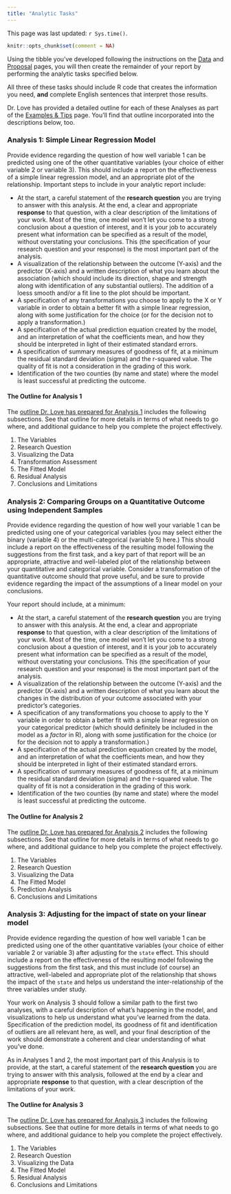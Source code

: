 ```yaml
---
title: "Analytic Tasks"
---
```


This page was last updated: `r Sys.time()`.

```r
knitr::opts_chunk$set(comment = NA)
```

Using the tibble you've developed following the instructions on the [Data](data.html) and [Proposal](proposal.html) pages, you will then create the remainder of your report by performing the analytic tasks specified below.

All three of these tasks should include R code that creates the information you need, **and** complete English sentences that interpret those results.

Dr. Love has provided a detailed outline for each of these Analyses as part of the [Examples & Tips](exampleB.html) page. You'll find that outline incorporated into the descriptions below, too.

### Analysis 1: Simple Linear Regression Model

Provide evidence regarding the question of how well variable 1 can be predicted using one of the other quantitative variables (your choice of either variable 2 or variable 3). This should include a report on the effectiveness of a simple linear regression model, and an appropriate plot of the relationship. Important steps to include in your analytic report include:

- At the start, a careful statement of the **research question** you are trying to answer with this analysis. At the end, a clear and appropriate **response** to that question, with a clear description of the limitations of your work. Most of the time, one model won't let you come to a strong conclusion about a question of interest, and it is your job to accurately present what information can be specified as a result of the model, without overstating your conclusions. This (the specification of your research question and your response) is the most important part of the analysis.
- A visualization of the relationship between the outcome (Y-axis) and the predictor (X-axis) and a written description of what you learn about the association (which should include its direction, shape and strength along with identification of any substantial outliers). The addition of a loess smooth and/or a fit line to the plot should be important.
- A specification of any transformations you choose to apply to the X or Y variable in order to obtain a better fit with a simple linear regression, along with some justification for the choice (or for the decision not to apply a transformation.)
- A specification of the actual prediction equation created by the model, and an interpretation of what the coefficients mean, and how they should be interpreted in light of their estimated standard errors.
- A specification of summary measures of goodness of fit, at a minimum the residual standard deviation (sigma) and the r-squared value. The quality of fit is not a consideration in the grading of this work.
- Identification of the two counties (by name and state) where the model is least successful at predicting the outcome.

#### The Outline for Analysis 1

The [outline Dr. Love has prepared for Analysis 1](exampleB.html) includes the following subsections. See that outline for more details in terms of what needs to go where, and additional guidance to help you complete the project effectively.

1. The Variables
2. Research Question
3. Visualizing the Data
4. Transformation Assessment
5. The Fitted Model
6. Residual Analysis
7. Conclusions and Limitations

### Analysis 2: Comparing Groups on a Quantitative Outcome using Independent Samples

Provide evidence regarding the question of how well your variable 1 can be predicted using one of your categorical variables (you may select either the binary (variable 4) or the multi-categorical (variable 5) here.) This should include a report on the effectiveness of the resulting model following the suggestions from the first task, and a key part of that report will be an appropriate, attractive and well-labeled plot of the relationship between your quantitative and categorical variable. Consider a transformation of the quantitative outcome should that prove useful, and be sure to provide evidence regarding the impact of the assumptions of a linear model on your conclusions.

Your report should include, at a minimum:

- At the start, a careful statement of the **research question** you are trying to answer with this analysis. At the end, a clear and appropriate **response** to that question, with a clear description of the limitations of your work. Most of the time, one model won't let you come to a strong conclusion about a question of interest, and it is your job to accurately present what information can be specified as a result of the model, without overstating your conclusions. This (the specification of your research question and your response) is the most important part of the analysis.
- A visualization of the relationship between the outcome (Y-axis) and the predictor (X-axis) and a written description of what you learn about the changes in the distribution of your outcome associated with your predictor's categories. 
- A specification of any transformations you choose to apply to the Y variable in order to obtain a better fit with a simple linear regression on your categorical predictor (which should definitely be included in the model as a *factor* in R), along with some justification for the choice (or for the decision not to apply a transformation.)
- A specification of the actual prediction equation created by the model, and an interpretation of what the coefficients mean, and how they should be interpreted in light of their estimated standard errors.
- A specification of summary measures of goodness of fit, at a minimum the residual standard deviation (sigma) and the r-squared value. The quality of fit is not a consideration in the grading of this work.
- Identification of the two counties (by name and state) where the model is least successful at predicting the outcome.

#### The Outline for Analysis 2

The [outline Dr. Love has prepared for Analysis 2](exampleB.html) includes the following subsections. See that outline for more details in terms of what needs to go where, and additional guidance to help you complete the project effectively.

1. The Variables
2. Research Question
3. Visualizing the Data
4. The Fitted Model
5. Prediction Analysis
6. Conclusions and Limitations

### Analysis 3: Adjusting for the impact of state on your linear model

Provide evidence regarding the question of how well variable 1 can be predicted using one of the other quantitative variables (your choice of either variable 2 or variable 3) after adjusting for the `state` effect. This should include a report on the effectiveness of the resulting model following the suggestions from the first task, and this must include (of course) an attractive, well-labeled and appropriate plot of the relationship that shows the impact of the `state` and helps us understand the inter-relationship of the three variables under study.

Your work on Analysis 3 should follow a similar path to the first two analyses, with a careful description of what's happening in the model, and visualizations to help us understand what you've learned from the data. Specification of the prediction model, its goodness of fit and identification of outliers are all relevant here, as well, and your final description of the work should demonstrate a coherent and clear understanding of what you've done.

As in Analyses 1 and 2, the most important part of this Analysis is to provide, at the start, a careful statement of the **research question** you are trying to answer with this analysis, followed at the end by a clear and appropriate **response** to that question, with a clear description of the limitations of your work. 

#### The Outline for Analysis 3

The [outline Dr. Love has prepared for Analysis 3](exampleB.html) includes the following subsections. See that outline for more details in terms of what needs to go where, and additional guidance to help you complete the project effectively.

1. The Variables
2. Research Question
3. Visualizing the Data
4. The Fitted Model
5. Residual Analysis
6. Conclusions and Limitations

